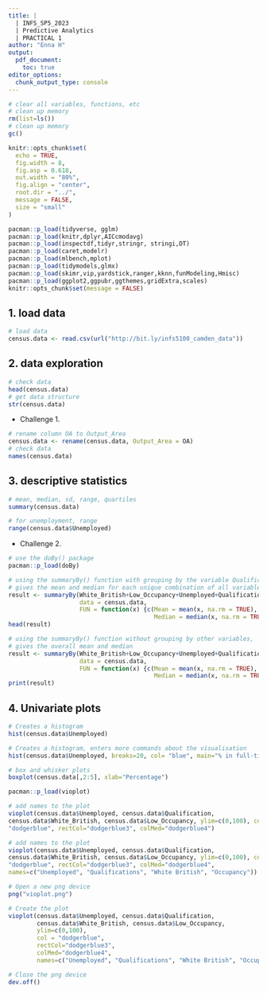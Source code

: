 ```yaml
---
title: |
  | INFS_SP5_2023
  | Predictive Analytics
  | PRACTICAL 1
author: "Enna H"
output: 
  pdf_document:
    toc: true
editor_options:
  chunk_output_type: console
---
```




```r
# clear all variables, functions, etc
# clean up memory
rm(list=ls())
# clean up memory
gc()
```


```r
knitr::opts_chunk$set(
  echo = TRUE, 
  fig.width = 8, 
  fig.asp = 0.618, 
  out.width = "80%",
  fig.align = "center", 
  root.dir = "../",
  message = FALSE,
  size = "small"
)
```


```r
pacman::p_load(tidyverse, gglm)
pacman::p_load(knitr,dplyr,AICcmodavg)
pacman::p_load(inspectdf,tidyr,stringr, stringi,DT)
pacman::p_load(caret,modelr)
pacman::p_load(mlbench,mplot)
pacman::p_load(tidymodels,glmx)
pacman::p_load(skimr,vip,yardstick,ranger,kknn,funModeling,Hmisc)
pacman::p_load(ggplot2,ggpubr,ggthemes,gridExtra,scales)
knitr::opts_chunk$set(message = FALSE)
```


## 1. load data

```r
# load data
census.data <- read.csv(url("http://bit.ly/infs5100_camden_data"))
```

## 2. data exploration

```r
# check data
head(census.data)
# get data structure
str(census.data)
```

- Challenge 1.

```r
# rename column OA to Output_Area
census.data <- rename(census.data, Output_Area = OA)
# check data
names(census.data)
```

## 3. descriptive statistics

```r
# mean, median, sd, range, quartiles
summary(census.data)
```

```r
# for unemployment, range
range(census.data$Unemployed)
```


- Challenge 2.

```r
# use the doBy() package
pacman::p_load(doBy)
```

```r
# using the summaryBy() function with grouping by the variable Qualification, 
# gives the mean and median for each unique combination of all variables
result <- summaryBy(White_British+Low_Occupancy+Unemployed+Qualification ~ ., 
                    data = census.data, 
                    FUN = function(x) {c(Mean = mean(x, na.rm = TRUE), 
                                         Median = median(x, na.rm = TRUE))})
head(result)
```

```r
# using the summaryBy() function without grouping by other variables, 
# gives the overall mean and median
result <- summaryBy(White_British+Low_Occupancy+Unemployed+Qualification ~ 1, 
                    data = census.data, 
                    FUN = function(x) {c(Mean = mean(x, na.rm = TRUE), 
                                         Median = median(x, na.rm = TRUE))})
print(result)
```

## 4. Univariate plots

```r
# Creates a histogram
hist(census.data$Unemployed)
```

```r
# Creates a histogram, enters more commands about the visualisation
hist(census.data$Unemployed, breaks=20, col= "blue", main="% in full-time employment", xlab="Unemployed")
```

```r
# box and whisker plots
boxplot(census.data[,2:5], xlab="Percentage")
```

```r
pacman::p_load(vioplot)
```


```r
# add names to the plot
vioplot(census.data$Unemployed, census.data$Qualification, 
census.data$White_British, census.data$Low_Occupancy, ylim=c(0,100), col = 
"dodgerblue", rectCol="dodgerblue3", colMed="dodgerblue4")
```

```r
# add names to the plot
vioplot(census.data$Unemployed, census.data$Qualification, 
census.data$White_British, census.data$Low_Occupancy, ylim=c(0,100), col = 
"dodgerblue", rectCol="dodgerblue3", colMed="dodgerblue4", 
names=c("Unemployed", "Qualifications", "White British", "Occupancy"))
```

```r
# Open a new png device
png("vioplot.png")

# Create the plot
vioplot(census.data$Unemployed, census.data$Qualification, 
        census.data$White_British, census.data$Low_Occupancy, 
        ylim=c(0,100), 
        col = "dodgerblue", 
        rectCol="dodgerblue3", 
        colMed="dodgerblue4", 
        names=c("Unemployed", "Qualifications", "White British", "Occupancy"))

# Close the png device
dev.off()
```

